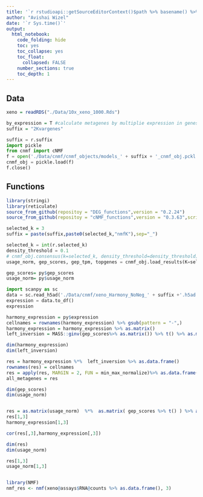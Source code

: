 ```yaml
---
title: '`r rstudioapi::getSourceEditorContext()$path %>% basename() %>% gsub(pattern = "\\.Rmd",replacement = "")`' 
author: "Avishai Wizel"
date: '`r Sys.time()`'
output: 
  html_notebook: 
    code_folding: hide
    toc: yes
    toc_collapse: yes
    toc_float: 
      collapsed: FALSE
    number_sections: true
    toc_depth: 1
---
```


## Data
```r
xeno = readRDS("./Data/10x_xeno_1000.Rds")
```


```r
by_expression = T #calculate metagenes by multiplie expression in genes coef, or by cnmf usage
suffix = "2Kvargenes"
```

```python
suffix = r.suffix
import pickle
from cnmf import cNMF
f = open('./Data/cnmf/cnmf_objects/models_' + suffix + '_cnmf_obj.pckl', 'rb')
cnmf_obj = pickle.load(f)
f.close()
```
## Functions

```r
library(stringi)
library(reticulate)
source_from_github(repositoy = "DEG_functions",version = "0.2.24")
source_from_github(repositoy = "cNMF_functions",version = "0.3.63",script_name = "cnmf_function_Harmony.R")
```

```r
selected_k = 3
suffix = paste(suffix,paste0(selected_k,"nmfK"),sep="_")
```


```python
selected_k = int(r.selected_k)
density_threshold = 0.1
# cnmf_obj.consensus(k=selected_k, density_threshold=density_threshold)
usage_norm, gep_scores, gep_tpm, topgenes = cnmf_obj.load_results(K=selected_k, density_threshold=density_threshold)
```

```r
gep_scores= py$gep_scores
usage_norm= py$usage_norm
```



```python
import scanpy as sc
data = sc.read_h5ad('./Data/cnmf/xeno_Harmony_NoNeg_' + suffix +'.h5ad')
expression = data.to_df()
expression

```


```r
harmony_expression = py$expression 
cellnames = rownames(harmony_expression) %>% gsub(pattern = "-",)
harmony_expression = harmony_expression %>% as.matrix()
left_inversion = MASS::ginv(gep_scores%>% as.matrix()) %>% t() %>% as.matrix()

dim(harmony_expression)
dim(left_inversion)

res = harmony_expression %*%  left_inversion %>% as.data.frame()
rownames(res) = cellnames
res = apply(res, MARGIN = 2, FUN = min_max_normalize)%>% as.data.frame()
all_metagenes = res
```

```r
dim(gep_scores)
dim(usage_norm)


res = as.matrix(usage_norm)  %*%  as.matrix( gep_scores %>% t() ) %>% as.data.frame()
res[1,3]
harmony_expression[1,3]

cor(res[,3],harmony_expression[,3])
```

```r
dim(res)
dim(usage_norm)

res[1,3]
usage_norm[1,3]
```
```r

```

```r
library(NMF)
nmf_res <- nmf(xeno@assays$RNA@counts %>% as.data.frame(), 3)

```

